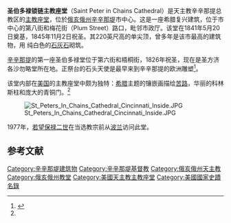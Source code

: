 {{Infobox nrhp
  | name = 圣伯多禄锁链主教座堂
  | image = StPeterInChains.jpg
  | location = [[辛辛那提|辛辛那提]]
  | lat_degrees = 39 | lat_minutes = 6 | lat_seconds = 13.89 | lat_direction = N
  | long_degrees = 84 | long_minutes = 31 | long_seconds = 8.70 | long_direction = W
  | architect = Edward J. Schulte (renovation)<ref name="architecture">{{cite book| last =| first =Clement| authorlink =| coauthors =| title =Architecture and Construction in Cincinnati:Guide to Buildings, Designers & Builders | publisher =The Architectural Foundation of Cincinnati| date =1987| location =| url =| doi =| id =  | isbn =N/A| page =81 }}</ref>   
  | architecture = 希腊复兴<ref name="nris">{{NRISref|2007b}}</ref>
  | added = 1973年1月18日<ref name="nris"/>
  | refnum = 73001469<ref name="nris"/>
}}
'''圣伯多禄锁链主教座堂'''（Saint Peter in Chains Cathedral）是天主教辛辛那提总教区的[[主教座堂|主教座堂]]，位於[[俄亥俄州|俄亥俄州]][[辛辛那堤|辛辛那堤]]市中心。这是一座希腊复兴建筑，位于市中心的第八街和梅花街（Plum Street）路口，毗邻市政厅。该堂在1841年5月20日奠基，1845年11月2日祝圣。其220英尺高的单尖顶，曾多年是该市最高的建筑物，用 纯白色的[[石灰石|石灰石]]砌筑。 

[[辛辛那提|辛辛那提]]的第一座圣伯多禄堂位于第六街和梧桐街，1826年祝圣，现在是圣方济各沙勿略堂所在地。正祭台的石头天使是最早来到辛辛那提的欧洲雕塑<ref>{{Cite web |url=http://www.cincinnatiartmuseum.org/cincywing/tour_patronage.shtml |title=Cincinnati Art Museum |accessdate=2011-10-05 |archive-date=2011-09-27 |archive-url=https://web.archive.org/web/20110927231111/http://www.cincinnatiartmuseum.org/cincywing/tour_patronage.shtml |dead-url=no }}</ref>。

该堂内部在[[美国|美国]]的主教座堂中颇为独特：[[希腊|希腊]]主题的镶嵌画描绘[[苦路|苦路]]，华丽的科林斯柱和庞大的青铜门。<ref name="architecture" />
 
[[Image:St_Peters_In_Chains_Cathedral_Cincinnati_Inside.JPG|thumb]]

1977年，[[若望保禄二世|若望保禄二世]]在当选教宗前从[[波兰|波兰]]访问此堂。

==参考文献== 
{{Reflist|2}}

{{commonscat|Saint Peter in Chains Cathedral|圣伯多禄锁链主教座堂}}
[[Category:辛辛那堤建筑物|Category:辛辛那堤建筑物]]
[[Category:辛辛那堤基督教|Category:辛辛那堤基督教]]
[[Category:俄亥俄州天主教|Category:俄亥俄州天主教]]
[[Category:俄亥俄州教堂|Category:俄亥俄州教堂]]
[[Category:美國天主教主教座堂|Category:美國天主教主教座堂]]
[[Category:美國國家史蹟名錄|Category:美國國家史蹟名錄]]